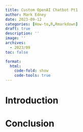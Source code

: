 ```yaml
---
title: Custom OpenAI Chatbot Pt1
author: Mark Edney
date: 2023-09-12
categories: [How-to,R,Rmarkdown]
draft: true
description: ''
image: ''
archives:
  - 2023/09
toc: false

format:
  html:
    code-fold: show
    code-tools: true
---
```


# Introduction

# Conclusion


